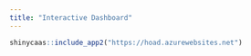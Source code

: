 ```yaml
---
title: "Interactive Dashboard"
---
```


```r
shinycaas::include_app2("https://hoad.azurewebsites.net")
```
